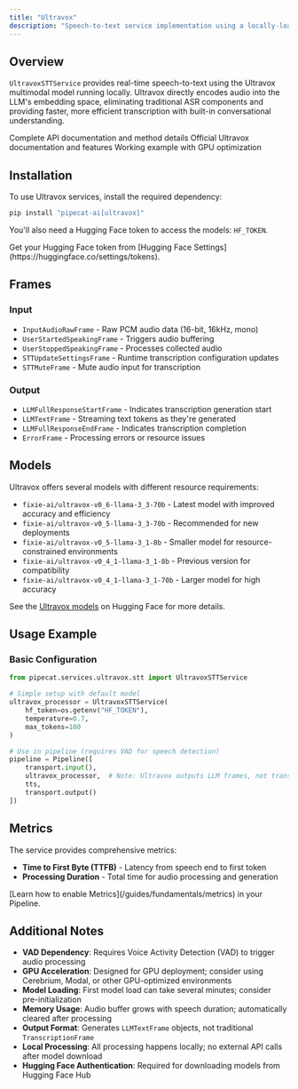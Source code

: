 ```yaml
---
title: "Ultravox"
description: "Speech-to-text service implementation using a locally-loaded Ultravox multimodal model"
---
```


## Overview

`UltravoxSTTService` provides real-time speech-to-text using the Ultravox multimodal model running locally. Ultravox directly encodes audio into the LLM's embedding space, eliminating traditional ASR components and providing faster, more efficient transcription with built-in conversational understanding.

<CardGroup cols={3}>
  <Card
    title="API Reference"
    icon="code"
    href="https://reference-server.pipecat.ai/en/latest/api/pipecat.services.ultravox.stt.html"
  >
    Complete API documentation and method details
  </Card>
  <Card title="Ultravox Docs" icon="book" href="https://docs.ultravox.ai/">
    Official Ultravox documentation and features
  </Card>
  <Card
    title="Example Code"
    icon="play"
    href="https://github.com/pipecat-ai/pipecat/blob/main/examples/foundational/07u-interruptible-ultravox.py"
  >
    Working example with GPU optimization
  </Card>
</CardGroup>

## Installation

To use Ultravox services, install the required dependency:

```bash
pip install "pipecat-ai[ultravox]"
```

You'll also need a Hugging Face token to access the models: `HF_TOKEN`.

<Tip>
  Get your Hugging Face token from [Hugging Face
  Settings](https://huggingface.co/settings/tokens).
</Tip>

## Frames

### Input

- `InputAudioRawFrame` - Raw PCM audio data (16-bit, 16kHz, mono)
- `UserStartedSpeakingFrame` - Triggers audio buffering
- `UserStoppedSpeakingFrame` - Processes collected audio
- `STTUpdateSettingsFrame` - Runtime transcription configuration updates
- `STTMuteFrame` - Mute audio input for transcription

### Output

- `LLMFullResponseStartFrame` - Indicates transcription generation start
- `LLMTextFrame` - Streaming text tokens as they're generated
- `LLMFullResponseEndFrame` - Indicates transcription completion
- `ErrorFrame` - Processing errors or resource issues

## Models

Ultravox offers several models with different resource requirements:

- `fixie-ai/ultravox-v0_6-llama-3_3-70b` - Latest model with improved accuracy and efficiency
- `fixie-ai/ultravox-v0_5-llama-3_3-70b` - Recommended for new deployments
- `fixie-ai/ultravox-v0_5-llama-3_1-8b` - Smaller model for resource-constrained environments
- `fixie-ai/ultravox-v0_4_1-llama-3_1-8b` - Previous version for compatibility
- `fixie-ai/ultravox-v0_4_1-llama-3_1-70b` - Larger model for high accuracy

See the [Ultravox models](https://huggingface.co/fixie-ai/collections) on Hugging Face for more details.

## Usage Example

### Basic Configuration

```python
from pipecat.services.ultravox.stt import UltravoxSTTService

# Simple setup with default model
ultravox_processor = UltravoxSTTService(
    hf_token=os.getenv("HF_TOKEN"),
    temperature=0.7,
    max_tokens=100
)

# Use in pipeline (requires VAD for speech detection)
pipeline = Pipeline([
    transport.input(),
    ultravox_processor,  # Note: Ultravox outputs LLM frames, not transcription frames
    tts,
    transport.output()
])
```

## Metrics

The service provides comprehensive metrics:

- **Time to First Byte (TTFB)** - Latency from speech end to first token
- **Processing Duration** - Total time for audio processing and generation

<Info>
  [Learn how to enable Metrics](/guides/fundamentals/metrics) in your Pipeline.
</Info>

## Additional Notes

- **VAD Dependency**: Requires Voice Activity Detection (VAD) to trigger audio processing
- **GPU Acceleration**: Designed for GPU deployment; consider using Cerebrium, Modal, or other GPU-optimized environments
- **Model Loading**: First model load can take several minutes; consider pre-initialization
- **Memory Usage**: Audio buffer grows with speech duration; automatically cleared after processing
- **Output Format**: Generates `LLMTextFrame` objects, not traditional `TranscriptionFrame`
- **Local Processing**: All processing happens locally; no external API calls after model download
- **Hugging Face Authentication**: Required for downloading models from Hugging Face Hub

